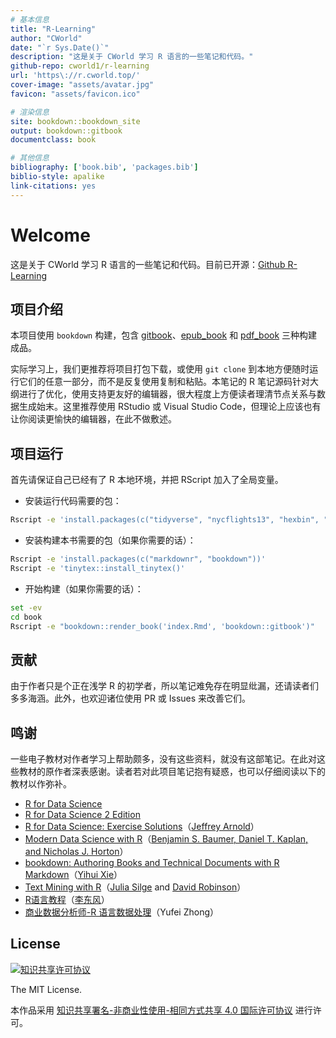 ```yaml
---
# 基本信息
title: "R-Learning"
author: "CWorld"
date: "`r Sys.Date()`"
description: "这是关于 CWorld 学习 R 语言的一些笔记和代码。"
github-repo: cworld1/r-learning
url: 'https\://r.cworld.top/'
cover-image: "assets/avatar.jpg"
favicon: "assets/favicon.ico"

# 渲染信息
site: bookdown::bookdown_site
output: bookdown::gitbook
documentclass: book

# 其他信息
bibliography: ['book.bib', 'packages.bib']
biblio-style: apalike
link-citations: yes
---
```


# Welcome

这是关于 CWorld 学习 R 语言的一些笔记和代码。目前已开源：[Github R-Learning](https://github.com/cworld1/r-learning)

## 项目介绍

本项目使用 `bookdown` 构建，包含 [gitbook](https://r.cworld.top/)、[epub_book](https://r.cworld.top/R-Learning.epub) 和 [pdf_book](https://r.cworld.top/R-Learning.pdf) 三种构建成品。

实际学习上，我们更推荐将项目打包下载，或使用 `git clone` 到本地方便随时运行它们的任意一部分，而不是反复使用复制和粘贴。本笔记的 R 笔记源码针对大纲进行了优化，使用支持更友好的编辑器，很大程度上方便读者理清节点关系与数据生成始末。这里推荐使用 RStudio 或 Visual Studio Code，但理论上应该也有让你阅读更愉快的编辑器，在此不做敷述。

## 项目运行

首先请保证自己已经有了 R 本地环境，并把 RScript 加入了全局变量。

- 安装运行代码需要的包：

```sh
Rscript -e 'install.packages(c("tidyverse", "nycflights13", "hexbin", "gapminder", "Lahman", "maps", "feather", "ggrepel"))'
```

- 安装构建本书需要的包（如果你需要的话）：

```sh
Rscript -e 'install.packages(c("markdownr", "bookdown"))'
Rscript -e 'tinytex::install_tinytex()'
```

- 开始构建（如果你需要的话）：

```sh
set -ev
cd book
Rscript -e "bookdown::render_book('index.Rmd', 'bookdown::gitbook')"
```

## 贡献

由于作者只是个正在浅学 R 的初学者，所以笔记难免存在明显纰漏，还请读者们多多海涵。此外，也欢迎诸位使用 PR 或 Issues 来改善它们。

## 鸣谢

一些电子教材对作者学习上帮助颇多，没有这些资料，就没有这部笔记。在此对这些教材的原作者深表感谢。读者若对此项目笔记抱有疑惑，也可以仔细阅读以下的教材以作弥补。

- [R for Data Science](https://r4ds.had.co.nz/)
- [R for Data Science 2 Edition](https://r4ds.hadley.nz/workflow-pipes.html)
- [R for Data Science: Exercise Solutions](https://jrnold.github.io/r4ds-exercise-solutions)（[Jeffrey Arnold](https://github.com/jrnold)）
- [Modern Data Science with R](https://mdsr-book.github.io/mdsr2e/)（[Benjamin S. Baumer, Daniel T. Kaplan, and Nicholas J. Horton](https://github.com/mdsr-book/mdsr/graphs/contributors)）
- [bookdown: Authoring Books and Technical Documents with R Markdown](https://bookdown.org/yihui/bookdown/)（[Yihui Xie](https://yihui.org/)）
- [Text Mining with R](https://www.tidytextmining.com/)（[Julia Silge](http://juliasilge.com/) and [David Robinson](http://varianceexplained.org/)）
- [R语言教程](https://www.math.pku.edu.cn/teachers/lidf/docs/Rbook/html/_Rbook/index.html)（[李东风](https://www.math.pku.edu.cn/teachers/lidf/)）
- [商业数据分析师-R 语言数据处理](https://bookdown.org/zhongyufei/Data-Handling-in-R/)（Yufei Zhong）

## License

[![知识共享许可协议](https://i.creativecommons.org/l/by-nc-sa/4.0/88x31.png)](https://creativecommons.org/licenses/by-nc-sa/4.0/deed.zh)

The MIT License.

本作品采用 [知识共享署名-非商业性使用-相同方式共享 4.0 国际许可协议](http://creativecommons.org/licenses/by-nc-sa/4.0/) 进行许可。
